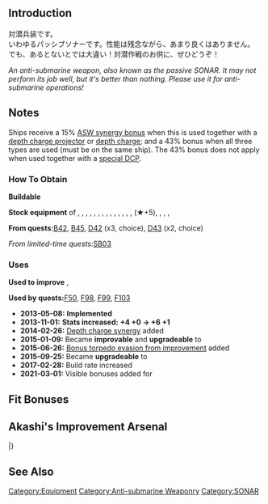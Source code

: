 {{EquipmentInfo|46}}

==Introduction==
対潜兵装です。<br>
いわゆるパッシブソナーです。性能は残念ながら、あまり良くはありません。<br>
でも、あるとないとでは大違い！対潜作戦のお供に、ぜひどうぞ！

''An anti-submarine weapon, also known as the passive SONAR. It may not perform its job well, but it's better than nothing. Please use it for anti-submarine operations!''

==Notes==
Ships receive a 15% [[Damage Calculations#Anti-Submarine Warfare|ASW synergy bonus]] when this is used together with a [[:Category:Depth Charge Projectors|depth charge projector]] or [[:Category:Depth Charges|depth charge]]; and a 43% bonus when all three types are used (must be on the same ship). The 43% bonus does not apply when used together with a [[:Category:Special Depth Charge Projectors|special DCP]].

<div class="mw-collapsible"><h3>How To Obtain</h3>
<div class="mw-collapsible-content">
'''Buildable'''

'''Stock equipment''' of {{Ship/Link|Asashimo}}, {{Ship/Link|Fukae Kai}}, {{Ship/Link|Hatakaze Kai}}, {{Ship/Link|Hayanami Kai}}, {{Ship/Link|Hiburi Kai}}, {{Ship/Link|Hirato Kai}}, {{Ship/Link|Katori Kai}}, {{Ship/Link|Kishinami Kai}}, {{Ship/Link|Matsukaze Kai}}, {{Ship/Link|Nowaki Kai}}, {{Ship/Link|Shikinami Kai Ni}}, {{Ship/Link|Shimakaze Kai}}, {{Ship/Link|Tanikaze Kai}}, {{Ship/Link|Tsushima Kai}}, {{Ship/Link|Umikaze Kai Ni}} (★+5), {{Ship/Link|Urakaze D Kai}}, {{Ship/Link|Urakaze Kai}}, {{Ship/Link|Yamakaze Kai}}, {{Ship/Link|Yukikaze Kai}}

'''From quests: '''[[Quests#B42|B42]], [[Quests#B45|B45]], [[Quests#D42|D42]] (x3, choice), [[Quests#D43|D43]] (x2, choice)

''From limited-time quests: ''[[Quests/Seasonal#SB03|SB03]]

</div></div>

<div class="mw-collapsible"><h3>Uses</h3>
<div class="mw-collapsible-content">
'''Used to improve''' {{Equipment/Link|Type 93 Passive Sonar}}, {{Equipment/Link|Type 4 Passive Sonar}}

'''Used by quests: '''[[Quests#F50|F50]], [[Quests#F98|F98]], [[Quests#F99|F99]], [[Quests#F103|F103]]

</div></div>


<div class="mw-collapsible><h3>Updates History</h3>
<div class="mw-collapsible-content>
* '''2013-05-08:''' '''Implemented'''
* '''2013-11-01:''' '''Stats increased:'''  '''{{ASW}}+4 {{Hit}}+0 → {{ASW}}+6 {{Hit}}+1 '''
* '''2014-02-26:''' [[Damage Calculations#Anti-Submarine Warfare|Depth charge synergy]] added
* '''2015-01-09:''' Became '''improvable''' and '''upgradeable''' to {{Equipment/Link|Type 3 Active Sonar}}
* '''2015-06-26:''' [[Accuracy, Evasion and Criticals#Evasion Formulas|Bonus torpedo evasion from improvement]] added
* '''2015-09-25:''' Became '''upgradeable''' to {{Equipment/Link|Type 4 Passive Sonar}}
* '''2017-02-28:''' Build rate increased
* '''2021-03-01:''' Visible bonuses added for {{Ship/Link|Katori|Kashima|text=Katori-class}}
</div></div>

==Fit Bonuses==
{{:Type 93 Passive Sonar/Bonuses}}

==Akashi's Improvement Arsenal==
{{AkashiWorkshop}}
{{AkashiWorkshopLine2
|Name={{PAGENAME}}
|ItemType=Sonar
|Fuel=10
|Ammo=0
|Steel=30
|Baux=30
|Mats0-5=2/2
|Mats6-9=3/4
|Mats10=10/20
|Screws0-5=1/2
|Screws6-9=2/3
|Screws10=6/12
|EquipConsume0-5=-
|EquipConsume6-9=1x{{Sonar|Type 93 SONAR}}
|EquipConsume10=2x{{Sonar|Type 3 Active SONAR}}
|Sun=S<br>K<br>&nbsp;
|Mon=&nbsp;<br>&nbsp;<br>I
|Thu=S<br>&nbsp;<br>I
|Fri=S<br>K<br>I
|Sat=S<br>K<br>&nbsp;
|2ndShip=[[Shigure#Second Upgrade|Shigure Kai Ni]]<br>[[Katori#First Upgrade|Katori Kai]]<br>[[Isuzu#Second Upgrade|Isuzu Kai Ni]]
|Notes=Upgrades to [[Type 4 Passive SONAR]].
|Mats10:2=6/9
|Screws10:2=3/5
|EquipConsume10:2=2x{{Sonar|Type 93 SONAR}}
|Sun:2=Y
|Fri:2=Y
|Sat:2=Y
|2ndShip:2=[[Yuubari]]
|Notes:2=Upgrades to [[Type 3 Active Sonar]] ★+3.
}}
|}

==See Also==
{{Equipmentlist}}
[[Category:Equipment]]
[[Category:Anti-submarine Weaponry]]
[[Category:SONAR]]